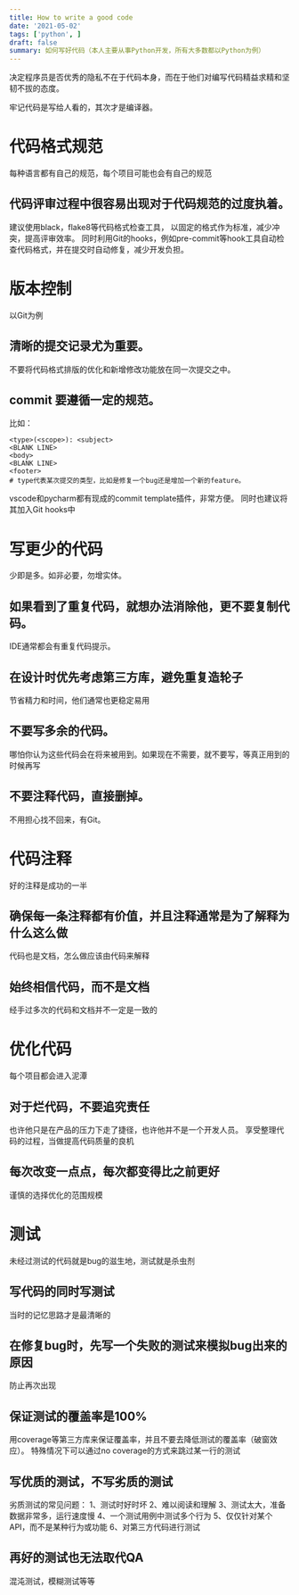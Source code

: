 ```yaml
---
title: How to write a good code
date: '2021-05-02'
tags: ['python', ]
draft: false
summary: 如何写好代码（本人主要从事Python开发，所有大多数都以Python为例）
---
```



决定程序员是否优秀的隐私不在于代码本身，而在于他们对编写代码精益求精和坚韧不拔的态度。

牢记代码是写给人看的，其次才是编译器。


# 代码格式规范
每种语言都有自己的规范，每个项目可能也会有自己的规范

## 代码评审过程中很容易出现对于代码规范的过度执着。
建议使用black，flake8等代码格式检查工具，
以固定的格式作为标准，减少冲突，提高评审效率。
同时利用Git的hooks，例如pre-commit等hook工具自动检查代码格式，并在提交时自动修复，减少开发负担。


# 版本控制
以Git为例

## 清晰的提交记录尤为重要。
不要将代码格式排版的优化和新增修改功能放在同一次提交之中。
## commit 要遵循一定的规范。
比如：
```shell
<type>(<scope>): <subject>
<BLANK LINE>
<body>
<BLANK LINE>
<footer>
# type代表某次提交的类型，比如是修复一个bug还是增加一个新的feature。
```

vscode和pycharm都有现成的commit template插件，非常方便。
同时也建议将其加入Git hooks中


# 写更少的代码
少即是多。如非必要，勿增实体。

## 如果看到了重复代码，就想办法消除他，更不要复制代码。
IDE通常都会有重复代码提示。

## 在设计时优先考虑第三方库，避免重复造轮子
节省精力和时间，他们通常也更稳定易用

## 不要写多余的代码。
哪怕你认为这些代码会在将来被用到。如果现在不需要，就不要写，等真正用到的时候再写

## 不要注释代码，直接删掉。
不用担心找不回来，有Git。



# 代码注释
好的注释是成功的一半

## 确保每一条注释都有价值，并且注释通常是为了解释为什么这么做
代码也是文档，怎么做应该由代码来解释

## 始终相信代码，而不是文档
经手过多次的代码和文档并不一定是一致的


# 优化代码
每个项目都会进入泥潭

## 对于烂代码，不要追究责任
也许他只是在产品的压力下走了捷径，也许他并不是一个开发人员。
享受整理代码的过程，当做提高代码质量的良机

## 每次改变一点点，每次都变得比之前更好
谨慎的选择优化的范围规模


# 测试
未经过测试的代码就是bug的滋生地，测试就是杀虫剂

## 写代码的同时写测试
当时的记忆思路才是最清晰的

## 在修复bug时，先写一个失败的测试来模拟bug出来的原因
防止再次出现

## 保证测试的覆盖率是100%
用coverage等第三方库来保证覆盖率，并且不要去降低测试的覆盖率（破窗效应）。
特殊情况下可以通过no coverage的方式来跳过某一行的测试

## 写优质的测试，不写劣质的测试
劣质测试的常见问题：
1、测试时好时坏
2、难以阅读和理解
3、测试太大，准备数据非常多，运行速度慢
4、一个测试用例中测试多个行为
5、仅仅针对某个API，而不是某种行为或功能
6、对第三方代码进行测试

## 再好的测试也无法取代QA
混沌测试，模糊测试等等
